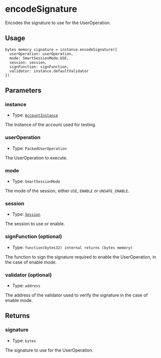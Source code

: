 # encodeSignature

Encodes the signature to use for the UserOperation.

## Usage

```solidity copy
bytes memory signature = instance.encodeSignature({
  userOperation: userOperation,
  mode: SmartSessionMode.USE,
  session: session,
  signFunction: signFunction,
  validator: instance.defaultValidator
})
```

## Parameters

### instance

- Type: [`AccountInstance`](/modulekit/glossary/types.mdx#accountinstance)

The instance of the account used for testing.

### userOperation

- Type: `PackedUserOperation`

The UserOperation to execute.

### mode

- Type: `SmartSessionMode`

The mode of the session, either `USE`, `ENABLE` or `UNSAFE_ENABLE`.

### session

- Type: [`Session`](/modulekit/glossary/types.mdx#session)

The session to use or enable.

### signFunction (optional)

- Type: `function(bytes32) internal returns (bytes memory)`

The function to sign the signature required to enable the UserOperation, in the case of enable mode. 

### validator (optional)

- Type: `address`

The address of the validator used to verify the signature in the case of enable mode.

## Returns

### signature

- Type: `bytes`

The signature to use for the UserOperation.
